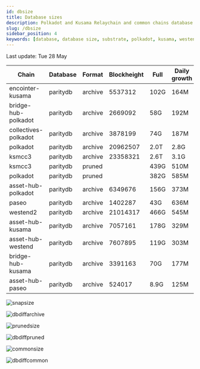 ```yaml
---
id: dbsize
title: Database sizes
description: Polkadot and Kusama Relaychain and common chains database sizes
slug: /dbsize
sidebar_position: 4
keywords: [database, database size, substrate, polkadot, kusama, westend]
---
```



Last update: Tue 28 May

| Chain    | Database   | Format | Blockheight | Full         | Daily growth |
| ------------------------| ----------- | -------- | ------- | ---------- | ----- | 
| encointer-kusama | paritydb | archive | 5537312 | 102G | 164M |
| bridge-hub-polkadot | paritydb | archive | 2669092 | 58G | 192M |
| collectives-polkadot | paritydb | archive | 3878199 | 74G | 187M |
| polkadot | paritydb | archive | 20962507 | 2.0T | 2.8G |
| ksmcc3 | paritydb | archive | 23358321 | 2.6T | 3.1G |
| ksmcc3 | paritydb | pruned |  | 439G | 510M |
| polkadot | paritydb | pruned |  | 382G | 585M |
| asset-hub-polkadot | paritydb | archive | 6349676 | 156G | 373M |
| paseo | paritydb | archive | 1402287 | 43G | 636M |
| westend2 | paritydb | archive | 21014317 | 466G | 545M |
| asset-hub-kusama | paritydb | archive | 7057161 | 178G | 329M |
| asset-hub-westend | paritydb | archive | 7607895 | 119G | 303M |
| bridge-hub-kusama | paritydb | archive | 3391163 | 70G | 177M |
| asset-hub-paseo | paritydb | archive | 524017 | 8.9G | 125M |

![snapsize](/img/archivesize.png)

![dbdiffarchive](/img/dbdiffrelay.png)

![prunedsize](/img/prunedsize.png)

![dbdiffpruned](/img/dbdiffpruned.png)

![commonsize](/img/commonsize.png)

![dbdiffcommon](/img/dbdiffcommon.png)
